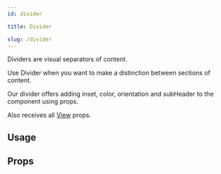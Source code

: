```yaml
---
id: divider

title: Divider

slug: /divider
---
```







Dividers are visual separators of content.

Use Divider when you want to make a distinction between sections of content.

Our divider offers adding inset, color, orientation and subHeader to the component using props.

Also receives all [View](https://reactnative.dev/docs/view#props) props.

## Usage

<Usage />

## Props

<Props />
